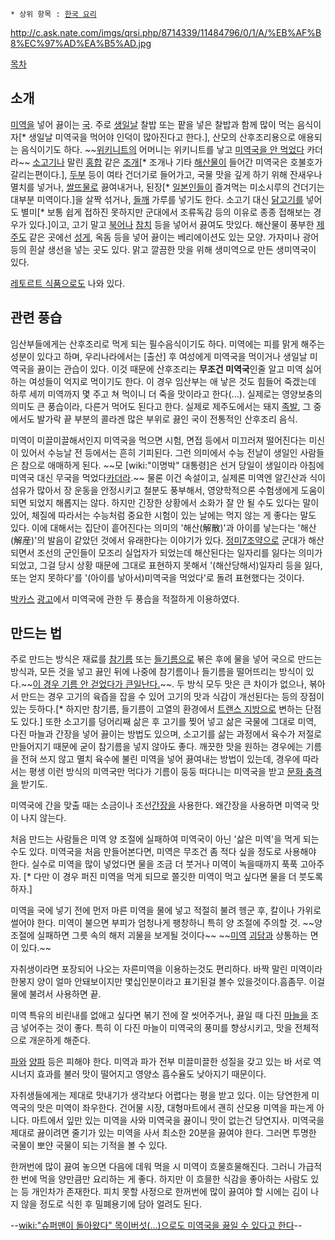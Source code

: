  * 상위 항목 : [[한국 요리]]

http://c.ask.nate.com/imgs/qrsi.php/8714339/11484796/0/1/A/%EB%AF%B8%EC%97%AD%EA%B5%AD.jpg

[[목차]]
== 소개 ==
[[미역]]을 넣어 끓이는 [[국]]. 주로 [[생일]]날 찰밥 또는 팥을 넣은 찰밥과 함께 많이 먹는 음식이자[* 생일날 미역국을 먹어야 인덕이 많아진다고 한다.], 산모의 산후조리용으로 애용되는 음식이기도 하다. ~~[[위키니트]]의 어머니는 위키니트를 낳고 [[패륜|미역국을 안 먹었다]] 카더라~~ [[소고기]]나 말린 [[홍합]] 같은 [[조개]][* 조개나 기타 [[해산물]]이 들어간 미역국은 호불호가 갈리는편이다.], [[두부]] 등이 여타 건더기로 들어가고, 국물 맛을 깊게 하기 위해 잔새우나 멸치를 넣거나, [[쌀뜨물]]로 끓여내거나, 된장[* [[일본]]인들이 즐겨먹는 미소시루의 건더기는 대부분 미역이다.]을 살짝 섞거나, [[들깨]] 가루를 넣기도 한다. 소고기 대신 [[닭고기]]를 넣어도 별미[* 보통 쉽게 접하진 못하지만 군대에서 조류독감 등의 이유로 종종 접해보는 경우가 있다.]이고, 고기 말고 [[북어]]나 [[참치]] 등을 넣어서 끓여도 맛있다. 해산물이 풍부한 [[제주도]] 같은 곳에선 [[성게]], 옥돔 등을 넣어 끓이는 베리에이션도 있는 모양. 가자미나 광어 등의 흰살 생선을 넣는 곳도 있다. 맑고 깔끔한 맛을 위해  생미역으로 만든 생미역국이 있다.

[[레토르트 식품]]으로도 나와 있다.

== 관련 풍습 ==
임산부들에게는 산후조리로 먹게 되는 필수음식이기도 하다. 미역에는 피를 맑게 해주는 성분이 있다고 하며, 우리나라에서는 [출산] 후 여성에게 미역국을 먹이거나 생일날 미역국을 끓이는 관습이 있다. 이것 때문에 산후조리는 '''무조건 미역국'''인줄 알고 미역 싫어하는 여성들이 억지로 먹이기도 한다. 이 경우 임산부는 애 낳은 것도 힘들어 죽겠는데 하루 세끼 미역까지 몇 주고 쳐 먹이니 더 죽을 맛이라고 한다(...). 실제로는 영양보충의 의미도 큰 풍습이라, 다른거 먹어도 된다고 한다. 실제로 제주도에서는 돼지 [[족발]], 그 중에서도 발가락 끝 부분의 콜라겐 많은 부위로 끓인 국이 전통적인 산후조리 음식. 

미역이 미끌미끌해서인지 미역국을 먹으면 시험, 면접 등에서 미끄러져 떨어진다는 미신이 있어서 수능날 전 등에서는 흔히 기피된다. 그런 의미에서 수능 전날이 생일인 사람들은 참으로 애매하게 된다.  ~~모 [wiki:"이명박" 대통령]은 선거 당일이 생일이라 아침에 미역국 대신 무국을 먹었다[[카더라]].~~ 물론 이건 속설이고, 실제론 미역엔 알긴산과 식이섬유가 많아서 장 운동을 안정시키고 철분도 풍부해서, 영양학적으론 수험생에게 도움이 되면 되었지 해롭지는 않다. 하지만 긴장한 상황에서 소화가 잘 안 될 수도 있다는 말이 있어, 체질에 따라서는 수능처럼 중요한 시험이 있는 날에는 먹지 않는 게 좋다는 말도 있다.
이에 대해서는 집단이 흩어진다는 의미의 '해산(解散)'과 아이를 낳는다는 '해산(解産)'의 발음이 같았던 것에서 유래한다는 이야기가 있다. [[정미7조약]]으로 군대가 해산되면서 조선의 군인들이 모조리 실업자가 되었는데 해산된다는 일자리를 잃다는 의미가 되었고, 그걸 당시 상황 때문에 그대로 표현하지 못해서 '(해산당해서)일자리 등을 잃다, 또는 얻지 못하다'를 '(아이를 낳아서)미역국을 먹었다'로 돌려 표현했다는 것이다.

[[박카스]] [http://blog.naver.com/helper2u?Redirect=Log&logNo=140171173679&jumpingVid=D1D59CE471672FECD3BD0BB1B5A07722A7D5 광고]에서 미역국에 관한 두 풍습을 적절하게 이용하였다.

== 만드는 법 ==
주로 만드는 방식은 재료를 [[참기름]] 또는 [[들기름]]으로 볶은 후에 물을 넣어 국으로 만드는 방식과, 모든 것을 넣고 끓인 뒤에 나중에 참기름이나 들기름을 떨어뜨리는 방식이 있다.~~[http://www.todayhumor.co.kr/board/view.php?table=bestofbest&no=200774&s_no=200774&page=12 이 경우 기름 안 걷었다가 큰일난다.]~~. 두 방식 모두 맛은 큰 차이가 없으나, 볶아서 만드는 경우 고기의 육즙을 잡을 수 있어 고기의 맛과 식감이 개선된다는 등의 장점이 있는 듯하다.[* 하지만 참기름, 들기름이 고열의 환경에서 [[트랜스 지방]]으로 변하는 단점도 있다.] 또한 소고기를 덩어리째 삶은 후 고기를 찢어 넣고 삶은 국물에 그대로 미역, 다진 마늘과 간장을 넣어 끓이는 방법도 있으며, 소고기를 삶는 과정에서 육수가 저절로 만들어지기 때문에 굳이 참기름을 넣지 않아도 좋다. 깨끗한 맛을 원하는 경우에는 기름을 전혀 쓰지 않고 멸치 육수에 불린 미역을 넣어 끓여내는 방법이 있는데, 경우에 따라서는 평생 이런 방식의 미역국만 먹다가 기름이 둥둥 떠다니는 미역국을 받고 [[컬처쇼크|문화 충격]]을 받기도.

미역국에 간을 맞출 때는 소금이나 조선[[간장]]을 사용한다. 왜간장을 사용하면 미역국 맛이 나지 않는다.

처음 만드는 사람들은 미역 양 조절에 실패하여 미역국이 아닌 '삶은 미역'을 먹게 되는 수도 있다. 미역국을 처음 만들어본다면, 미역은 무조건 좀 적다 싶을 정도로 사용해야 한다. 실수로 미역을 많이 넣었다면 물을 조금 더 붓거나 미역이 녹을때까지 푹푹 고아주자. [* 다만 이 경우 퍼진 미역을 먹게 되므로 쫄깃한 미역이 먹고 싶다면 물을 더 붓도록 하자.]

미역을 국에 넣기 전에 먼저 마른 미역을 물에 넣고 적절히 불려 헹군 후, 칼이나 가위로 썰어야 한다. 미역이 불으면 부피가 엄청나게 팽창하니 특히 양 조절에 주의할 것. ~~양 조절에 실패하면 그릇 속의 해저 괴물을 보게될 것이다~~ ~~[[미역]] [[괴담]]과 상통하는 면이 있다.~~

자취생이라면 포장되어 나오는 자른미역을 이용하는것도 편리하다. 바짝 말린 미역이라 한봉지 양이 얼마 안돼보이지만 몇십인분이라고 표기된걸 볼수 있을것이다.흠좀무. 이걸 물에 불려서 사용하면 끝.

미역 특유의 비린내를 없애고 싶다면 볶기 전에 잘 씻어주거나, 끓일 때 다진 [[마늘]]을 조금 넣어주는 것이 좋다. 특히 이 다진 마늘이 미역국의 풍미를 향상시키고, 맛을 전체적으로 개운하게 해준다.

[[파]]와 [[양파]] 등은 피해야 한다. 미역과 파가 전부 미끌미끌한 성질을 갖고 있는 바 서로 역시너지 효과를 불러 맛이 떨어지고 영양소 흡수율도 낮아지기 때문이다.

자취생들에게는 제대로 맛내기가 생각보다 어렵다는 평을 받고 있다. 이는 당연한게 미역국의 맛은 미역이 좌우한다. 건어물 시장, 대형마트에서 괜히 산모용 미역을 파는게 아니다. 마트에서 잎만 있는 미역을 사와 미역국을 끓이니 맛이 없는건 당연지사. 미역국을 제대로 끓이려면 줄기가 있는 미역을 사서 최소한 20분을 끓여야 한다. 그러면 투명한 국물이 뽀얀 국물이 되는 기적을 볼 수 있다.

한꺼번에 많이 끓여 놓으면 다음에 데워 먹을 시 미역이 흐물흐물해진다. 그러니 가급적 한 번에 먹을 양만큼만 요리하는 게 좋다. 하지만 이 흐믈한 식감을 좋아하는 사람도 있는 등 개인차가 존재한다. 피치 못할 사정으로 한꺼번에 많이 끓여야 할 시에는 김이 나지 않을 정도로 식힌 후 밀폐용기에 담아 얼려도 된다.

--[[wiki:"슈퍼맨이 돌아왔다" 목이버섯(...)으로도 미역국을 끓일 수 있다고 한다]]--
